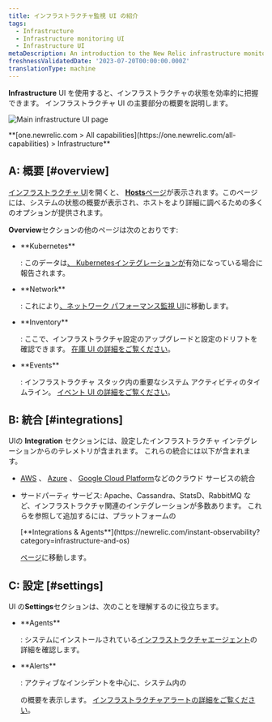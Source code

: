 ```yaml
---
title: インフラストラクチャ監視 UI の紹介
tags:
  - Infrastructure
  - Infrastructure monitoring UI
  - Infrastructure UI
metaDescription: An introduction to the New Relic infrastructure monitoring UI pages.
freshnessValidatedDate: '2023-07-20T00:00:00.000Z'
translationType: machine
---
```


<DNT>**Infrastructure**</DNT> UI を使用すると、インフラストラクチャの状態を効率的に把握できます。 インフラストラクチャ UI の主要部分の概要を説明します。

<img
  title="Main infrastructure UI page"
  alt="Main infrastructure UI page"
  src="/images/infrastructure_screenshot-full_infrastructure-main-ui.webp"
/>

<figcaption>
  <DNT>
    **[one.newrelic.com > All capabilities](https://one.newrelic.com/all-capabilities) > Infrastructure**
  </DNT>
</figcaption>

## A: 概要 [#overview]

[インフラストラクチャ UI](https://one.newrelic.com/infra/infrastructure/hosts)を開くと、 [<DNT>**Hosts**</DNT>ページ](/docs/infrastructure/infrastructure-ui-pages/infra-hosts-ui-page)が表示されます。このページには、システムの状態の概要が表示され、ホストをより詳細に調べるための多くのオプションが提供されます。

<DNT>**Overview**</DNT>セクションの他のページは次のとおりです:

* <DNT>
    **Kubernetes**
  </DNT>

  : このデータは[、 Kubernetesインテグレーションが](/docs/kubernetes-pixie/kubernetes-integration/get-started/introduction-kubernetes-integration)有効になっている場合に報告されます。

* <DNT>
    **Network**
  </DNT>

  : これにより[、ネットワーク パフォーマンス監視 UI](/docs/network-performance-monitoring/get-started/npm-introduction)に移動します。

* <DNT>
    **Inventory**
  </DNT>

  : ここで、インフラストラクチャ設定のアップグレードと設定のドリフトを確認できます。 [在庫 UI の詳細をご覧ください](/docs/infrastructure/infrastructure-ui-pages/infrastructure-inventory-page-search-your-entire-infrastructure)。

* <DNT>
    **Events**
  </DNT>

  : インフラストラクチャ スタック内の重要なシステム アクティビティのタイムライン。 [イベント UI の詳細をご覧ください](/docs/infrastructure/infrastructure-ui-pages/infrastructure-events-page-live-feed-every-config-change)。

## B: 統合 [#integrations]

UIの <DNT>**Integration**</DNT> セクションには、設定したインフラストラクチャ インテグレーションからのテレメトリが含まれます。 これらの統合には以下が含まれます。

* [AWS](/docs/infrastructure/amazon-integrations/get-started/introduction-aws-integrations) 、 [Azure](/docs/infrastructure/microsoft-azure-integrations/get-started/introduction-azure-monitoring-integrations) 、 [Google Cloud Platform](/docs/infrastructure/google-cloud-platform-integrations/get-started/introduction-google-cloud-platform-integrations)などのクラウド サービスの統合

* サードパーティ サービス: Apache、Cassandra、StatsD、RabbitMQ など、インフラストラクチャ関連のインテグレーションが多数あります。 これらを参照して追加するには、プラットフォームの

  <DNT>
    [**Integrations & Agents**](https://newrelic.com/instant-observability?category=infrastructure-and-os)
  </DNT>

  [ページ](https://newrelic.com/instant-observability?category=infrastructure-and-os)に移動します。

## C: 設定 [#settings]

UI の<DNT>**Settings**</DNT>セクションは、次のことを理解するのに役立ちます。

* <DNT>
    **Agents**
  </DNT>

  : システムにインストールされている[インフラストラクチャエージェント](/docs/infrastructure/install-infrastructure-agent/get-started/install-infrastructure-agent)の詳細を確認します。

* <DNT>
    **Alerts**
  </DNT>

  : アクティブなインシデントを中心に、システム内の

  <InlinePopover type="alerts"/>

  の概要を表示します。 [インフラストラクチャアラートの詳細をご覧ください](/docs/infrastructure/new-relic-infrastructure/infrastructure-alert-conditions/infrastructure-alerts-add-edit-or-view-host-alert-information)。
